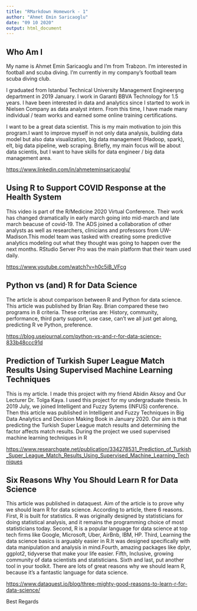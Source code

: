 ```yaml
---
title: "RMarkdown Homework - 1"
author: "Ahmet Emin Saricaoglu"
date: "09 10 2020"
output: html_document
---
```


## Who Am I

My name is Ahmet Emin Saricaoglu and I'm from Trabzon. I'm interested in football and scuba diving. I'm currently in my company's football team scuba diving club. 

I graduated from Istanbul Technical University Management Engineerşng department in 2019 January. I work in Garanti BBVA Technology for 1.5 years. I have been interested in data and analytics since I started to work in Nielsen Company as data analyst intern. From this time, I have made many individual / team works and earned some online training certifications.

I want to be a great data scientist. This is my main motivation to join this program.I want to improve myself in not only data analysis, building data model but also data visualization, big data management (Hadoop, spark), elt, big data pipeline, web scraping. Briefly, my main focus will be about data scientis, but I want to have skills for data engineer / big data management area.

<https://www.linkedin.com/in/ahmeteminsaricaoglu/>

## Using R to Support COVID Response at the Health System

This video is part of the R/Medicine 2020 Virtual Conference. Their work has changed dramatically in early march going into mid-march and late march beacuse of covid-19. The ADS joined a collaboration of other analysts as well as researchers, clinicians and professors from UW-Madison.This model team was tasked with creating some predictive analytics modeling out what they thought was going to happen over the next months. RStudio Server Pro was the main platform that their team used daily.

<https://www.youtube.com/watch?v=h0c5iB_VFcg>
 
## Python vs (and) R for Data Science

The article is about comparison between R and Python for data science. This article was published by Brian Ray. Brian compared these two programs in 8 criteria. These criterias are: History, community, performance, third party support, use case, can't we all just get along, predicting R ve Python, preference. 

<https://blog.usejournal.com/python-vs-and-r-for-data-science-833b48ccc91d>

## Prediction of Turkish Super League Match Results Using Supervised Machine Learning Techniques

This is my article. I made this project with my friend Abidin Aksoy and Our Lecturer Dr. Tolga Kaya. I used this project for my undergraduate thesis. In 2019 July, we joined Intelligent and Fuzzy Sytems (INFUS) conference. Then this article was published in Intelligent and Fuzzy Techniques in Big Data Analytics and Decision Making Book in January 2020. Our aim is that predicting the Turkish Super League match results and determining the factor affects match results. During the project we used supervised machine learning techniques in R

<https://www.researchgate.net/publication/334278531_Prediction_of_Turkish_Super_League_Match_Results_Using_Supervised_Machine_Learning_Techniques>

## Six Reasons Why You Should Learn R for Data Science

This article was published in dataquest. Aim of the article is to prove why we should learn R for data science. According to article, there 6 reasons. First, R is built for statistics. R was originally designed by statisticians for doing statistical analysis, and it remains the programming choice of most statisticians today. Second, R is a popular language for data science at top tech firms like Google, Microsoft, Uber, AirBnb, IBM, HP. Third, Learning the data science basics is arguably easier in R.It was designed specifically with data manipulation and analysis in mind.Fourth, amazing packages like dplyr, ggplot2, tidyverse  that make your life easier. Fifth, Inclusive, growing community of data scientists and statisticians. Sixth and last, put another tool in your toolkit. There are lots of great reasons why we should learn R, because it's a fantastic language for data science.

<https://www.dataquest.io/blog/three-mighty-good-reasons-to-learn-r-for-data-science/>

Best Regards

